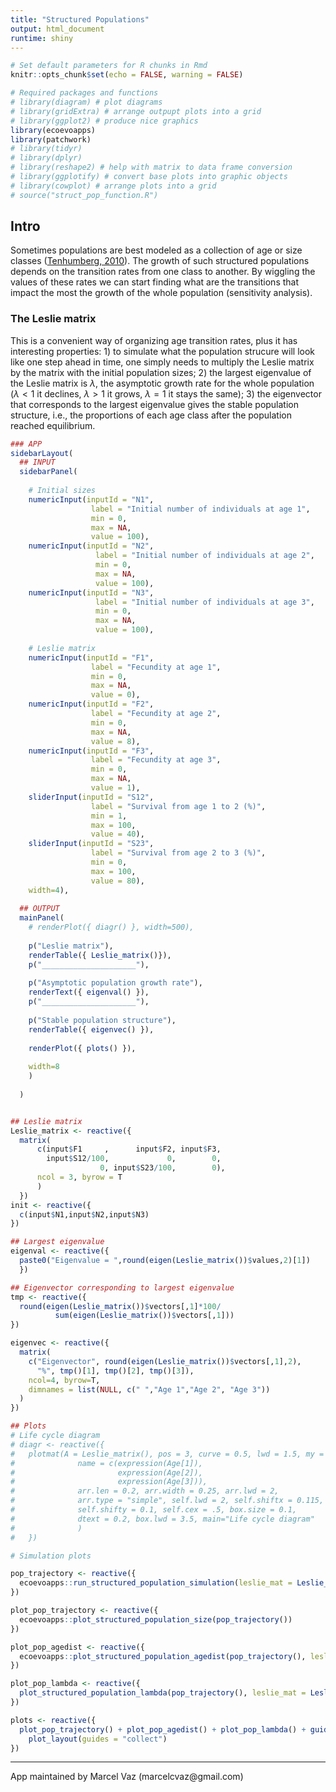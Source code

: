 ```yaml
---
title: "Structured Populations"
output: html_document
runtime: shiny
---
```


```r

# Set default parameters for R chunks in Rmd
knitr::opts_chunk$set(echo = FALSE, warning = FALSE)

# Required packages and functions
# library(diagram) # plot diagrams
# library(gridExtra) # arrange outpupt plots into a grid
# library(ggplot2) # produce nice graphics
library(ecoevoapps)
library(patchwork)
# library(tidyr)
# library(dplyr)
# library(reshape2) # help with matrix to data frame conversion 
# library(ggplotify) # convert base plots into graphic objects
# library(cowplot) # arrange plots into a grid
# source("struct_pop_function.R")

```

## Intro
Sometimes populations are best modeled as a collection of age or size classes ([Tenhumberg, 2010](https://www.nature.com/scitable/knowledge/library/ignoring-population-structure-can-lead-to-erroneous-15128671/)). The growth of such structured populations depends on the transition rates from one class to another. By wiggling the values of these rates we can start finding what are the transitions that impact the most the growth of the whole population (sensitivity analysis).

### The Leslie matrix
This is a convenient way of organizing age transition rates, plus it has interesting properties: 1) to simulate what the population strucure will look like one step ahead in time, one simply needs to  multiply the Leslie matrix by the matrix with the initial population sizes; 2) the largest eigenvalue of the Leslie matrix is $\lambda$, the asymptotic growth rate for the whole population ($\lambda<1$ it declines, $\lambda>1$ it grows, $\lambda=1$ it stays the same); 3) the eigenvector that corresponds to the largest eigenvalue gives the stable population structure, i.e., the proportions of each age class after the population reached equilibrium.

```r

### APP
sidebarLayout(
  ## INPUT
  sidebarPanel(
      
    # Initial sizes
    numericInput(inputId = "N1",
                  label = "Initial number of individuals at age 1",
                  min = 0,
                  max = NA,
                  value = 100),
    numericInput(inputId = "N2",
                   label = "Initial number of individuals at age 2",
                   min = 0,
                   max = NA,
                   value = 100),
    numericInput(inputId = "N3",
                   label = "Initial number of individuals at age 3",
                   min = 0,
                   max = NA,
                   value = 100),
      
    # Leslie matrix
    numericInput(inputId = "F1",
                  label = "Fecundity at age 1",
                  min = 0,
                  max = NA,
                  value = 0),
    numericInput(inputId = "F2",
                  label = "Fecundity at age 2",
                  min = 0,
                  max = NA,
                  value = 8),          
    numericInput(inputId = "F3",
                  label = "Fecundity at age 3",
                  min = 0,
                  max = NA,
                  value = 1),
    sliderInput(inputId = "S12",
                  label = "Survival from age 1 to 2 (%)",
                  min = 1,
                  max = 100,
                  value = 40),
    sliderInput(inputId = "S23",
                  label = "Survival from age 2 to 3 (%)",
                  min = 0,
                  max = 100,
                  value = 80),
    width=4),
  
  ## OUTPUT
  mainPanel(
    # renderPlot({ diagr() }, width=500),
    
    p("Leslie matrix"), 
    renderTable({ Leslie_matrix()}),
    p("_____________________"),
    
    p("Asymptotic population growth rate"),
    renderText({ eigenval() }),
    p("_____________________"), 
    
    p("Stable population structure"),
    renderTable({ eigenvec() }),
    
    renderPlot({ plots() }),
    
    width=8
    )
  
  )


## Leslie matrix
Leslie_matrix <- reactive({
  matrix(
      c(input$F1     ,      input$F2, input$F3,
        input$S12/100,             0,        0,
                    0, input$S23/100,        0),
      ncol = 3, byrow = T
      )
  })
init <- reactive({
  c(input$N1,input$N2,input$N3)
})

## Largest eigenvalue
eigenval <- reactive({
  paste0("Eigenvalue = ",round(eigen(Leslie_matrix())$values,2)[1])
  })

## Eigenvector corresponding to largest eigenvalue
tmp <- reactive({
  round(eigen(Leslie_matrix())$vectors[,1]*100/
          sum(eigen(Leslie_matrix())$vectors[,1]))
})

eigenvec <- reactive({
  matrix(
    c("Eigenvector", round(eigen(Leslie_matrix())$vectors[,1],2),
      "%", tmp()[1], tmp()[2], tmp()[3]),
    ncol=4, byrow=T,
    dimnames = list(NULL, c(" ","Age 1","Age 2", "Age 3"))
  )
})

## Plots
# Life cycle diagram
# diagr <- reactive({
#   plotmat(A = Leslie_matrix(), pos = 3, curve = 0.5, lwd = 1.5, my = -0.1,
#              name = c(expression(Age[1]),
#                       expression(Age[2]),
#                       expression(Age[3])), 
#              arr.len = 0.2, arr.width = 0.25, arr.lwd = 2, 
#              arr.type = "simple", self.lwd = 2, self.shiftx = 0.115, 
#              self.shifty = 0.1, self.cex = .5, box.size = 0.1, 
#              dtext = 0.2, box.lwd = 3.5, main="Life cycle diagram"
#              )
#   })

# Simulation plots

pop_trajectory <- reactive({
  ecoevoapps::run_structured_population_simulation(leslie_mat = Leslie_matrix(), init = init(), time = 1000)
})

plot_pop_trajectory <- reactive({
  ecoevoapps::plot_structured_population_size(pop_trajectory())
})

plot_pop_agedist <- reactive({
  ecoevoapps::plot_structured_population_agedist(pop_trajectory(), leslie_mat = Leslie_matrix())
})

plot_pop_lambda <- reactive({
  plot_structured_population_lambda(pop_trajectory(), leslie_mat = Leslie_matrix())
})

plots <- reactive({
  plot_pop_trajectory() + plot_pop_agedist() + plot_pop_lambda() + guide_area() +
    plot_layout(guides = "collect")
})

```


--------------

App maintained by Marcel Vaz (marcelcvaz@gmail.com)
